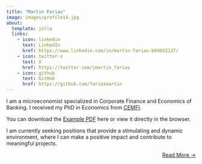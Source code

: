 ```yaml
---
title: "Martin Farias"
image: images/profile14.jpg
about:
  template: jolla
  links:
    - icon: linkedin
      text: LinkedIn
      href: https://www.linkedin.com/in/martin-farias-b04052137/
    - icon: twitter-x
      text: X
      href: https://twitter.com/jmartin_farias
    - icon: github
      text: GitHub
      href: https://github.com/fariasmartin
---
```


I am a microeconomist specialized in Corporate Finance and Economics of Banking. I received my PhD in Economics from [CEMFI](https://www.cemfi.es/).

You can download the [Example PDF](CV/CV_english.pdf) here or view it directly in the browser.


I am currently seeking positions that provide a stimulating and dynamic environment, where I can make a positive impact and contribute to meaningful projects.

::: {style="text-align: right"}
[Read More →](../about)
:::



